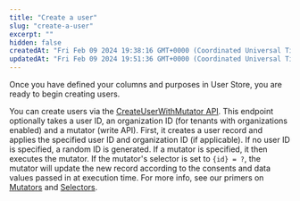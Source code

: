 ```yaml
---
title: "Create a user"
slug: "create-a-user"
excerpt: ""
hidden: false
createdAt: "Fri Feb 09 2024 19:38:16 GMT+0000 (Coordinated Universal Time)"
updatedAt: "Fri Feb 09 2024 19:51:36 GMT+0000 (Coordinated Universal Time)"
---
```

Once you have defined your <Glossary>column</Glossary>s and <Glossary>purpose</Glossary>s in User Store, you are ready to begin creating users. 

You can create users via the [CreateUserWithMutator API](/reference/post_userstore-api-users). This endpoint optionally takes a user ID, an organization ID (for tenants with organizations enabled) and a <Glossary>mutator</Glossary> (write API). First, it creates a user record and applies the specified user ID and organization ID (if applicable). If no user ID is specified, a random ID is generated. If a mutator is specified, it then executes the mutator. If the mutator's selector is set to `{id} = ?`, the mutator will update the new record according to the consents and data values passed in at execution time. For more info, see our primers on [Mutators](/docs/mutators-write-apis) and [Selectors](/docs/selectors).
